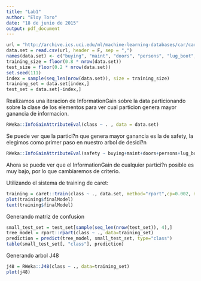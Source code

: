 ```yaml
---
title: "Lab1"
author: "Eloy Toro"
date: "18 de junio de 2015"
output: pdf_document
---
```


```r
url = "http://archive.ics.uci.edu/ml/machine-learning-databases/car/car.data"
data.set = read.csv(url, header = F, sep = ",")
names(data.set) <- c("buying", "maint", "doors", "persons", "lug_boot", "safety", "class")
training_size = floor(0.8 * nrow(data.set))
test_size = floor(0.2 * nrow(data.set))
set.seed(111)
index = sample(seq_len(nrow(data.set)), size = training_size)
training_set = data.set[index,]
test_set = data.set[-index,]
```

Realizamos una iteracion de InformationGain sobre la data particionando sobre la clase de los elementos para ver cual particion genera mayor ganancia de informacion.

```r
RWeka::InfoGainAttributeEval(class ~ . , data = data.set)
```

Se puede ver que la partici?n que genera mayor ganancia es la de safety, la elegimos como primer paso en nuestro arbol de desici?n

```r
RWeka::InfoGainAttributeEval(safety ~ buying+maint+doors+persons+lug_boot , data = data.set)
```

Ahora se puede ver que el InformationGain de cualquier partici?n posible es muy bajo, por lo que cambiaremos de criterio.

Utilizando el sistema de training de caret:

```r
training = caret::train(class ~ ., data.set, method="rpart",cp=0.002, maxdepth=5)
plot(training$finalModel)
text(training$finalModel)
```

Generando matriz de confusion

```r
small_test_set = test_set[sample(seq_len(nrow(test_set)), 4),]
tree_model = rpart::rpart(class ~ ., data=training_set)
prediction = predict(tree_model, small_test_set, type="class")
table(small_test_set[, "class"], prediction)
```

Generando arbol J48

```r
j48 = RWeka::J48(class ~ ., data=training_set)
plot(j48)
```
